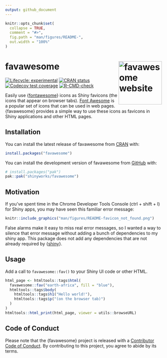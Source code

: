 ```yaml
---
output: github_document
---
```


<!-- README.md is generated from README.Rmd. Please edit that file -->

```r
knitr::opts_chunk$set(
  collapse = TRUE,
  comment = "#>",
  fig.path = "man/figures/README-",
  out.width = "100%"
)
```

# favawesome <a href="https://shinyworks.github.io/favawesome/"><img src="man/figures/logo.png" align="right" height="139" alt="favawesome website" /></a>

<!-- badges: start -->
[![Lifecycle: experimental](https://img.shields.io/badge/lifecycle-experimental-orange.svg)](https://lifecycle.r-lib.org/articles/stages.html#experimental)
[![CRAN status](https://www.r-pkg.org/badges/version/favawesome)](https://CRAN.R-project.org/package=favawesome)
[![Codecov test coverage](https://codecov.io/gh/shinyworks/favawesome/graph/badge.svg)](https://app.codecov.io/gh/shinyworks/favawesome)
[![R-CMD-check](https://github.com/shinyworks/favawesome/actions/workflows/R-CMD-check.yaml/badge.svg)](https://github.com/shinyworks/favawesome/actions/workflows/R-CMD-check.yaml)
<!-- badges: end -->

Easily use {[fontawesome](https://rstudio.github.io/fontawesome/)} icons as Shiny favicons (the icons that appear on browser tabs).
[Font Awesome](https://fontawesome.com/) is a popular set of icons that can be used in web pages.
{favawesome} provides a simple way to use these icons as favicons in Shiny applications and other HTML pages.

## Installation

::: {.pkgdown-release}
You can install the latest release of favawesome from [CRAN](https://CRAN.R-project.org) with:

``` r
install.packages("favawesome")
```
:::

::: {.pkgdown-devel}
You can install the development version of favawesome from [GitHub](https://github.com/) with:

``` r
# install.packages("pak")
pak::pak("shinyworks/favawesome")
```
:::

## Motivation

If you've spent time in the Chrome Developer Tools Console (ctrl + shift + I) for Shiny apps, you may have seen this familiar error message:

```r
knitr::include_graphics("man/figures/README-favicon_not_found.png")
```

False alarms make it easy to miss real error messages, so I wanted a way to silence that error message without adding a bunch of dependencies to my shiny app.
This package does not add any dependencies that are not already required by {[shiny](https://shiny.posit.co/r/)}.

## Usage

Add a call to `favawesome::fav()` to your Shiny UI code or other HTML.

``` r
html_page <- htmltools::tags$html(
  favawesome::fav("earth-africa", fill = "blue"),
  htmltools::tags$body(
    htmltools::tags$h1("Hello world!"),
    htmltools::tags$p("(on the browser tab)")
  )
)
htmltools::html_print(html_page, viewer = utils::browseURL)
```

## Code of Conduct

Please note that the {favawesome} project is released with a [Contributor Code of Conduct](https://shinyworks.github.io/favawesome/CODE_OF_CONDUCT.html). By contributing to this project, you agree to abide by its terms.
